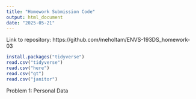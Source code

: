 ```yaml
---
title: "Homework Submission Code"
output: html_document
date: "2025-05-21"
---
```


Link to repository: https://github.com/meholtam/ENVS-193DS_homework-03


```r
install.packages("tidyverse")
read.csv("tidyverse")
read.csv("here")
read.csv("gt")
read.csv("janitor")
```

Problem 1: Personal Data

